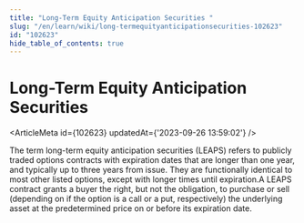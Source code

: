 ```yaml
---
title: "Long-Term Equity Anticipation Securities "
slug: "/en/learn/wiki/long-termequityanticipationsecurities-102623"
id: "102623"
hide_table_of_contents: true
---
```



# Long-Term Equity Anticipation Securities 

<ArticleMeta id={102623} updatedAt={'2023-09-26 13:59:02'} />
<div className='border-solid border-b border-t-0 my-4 border-[var(--ifm-color-gray-300)]' />

The term long-term equity anticipation securities (LEAPS) refers to publicly traded options contracts with expiration dates that are longer than one year, and typically up to three years from issue. They are functionally identical to most other listed options, except with longer times until expiration.A LEAPS contract grants a buyer the right, but not the obligation, to purchase or sell (depending on if the option is a call or a put, respectively) the underlying asset at the predetermined price on or before its expiration date.
